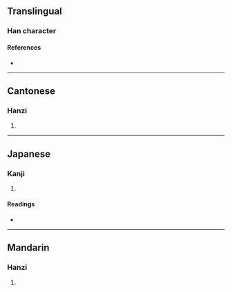 {{character info}}
==Translingual==

===Han character===
{{Han char|rn=53|rad=广|as=05|sn=8|four=00111|canj=IYMP|ids=⿸广此}}

====References====
* {{Han ref|kx=0345.010|dkj=09282|dj=0654.140|hdz=20882.040|uh=5E9B|ud=24219|bh=CEB8|bd=52920}}

----

==Cantonese==

===Hanzi===
{{yue-hanzi|jyut=[[ci3]]|y=chi3}}

# {{rfdef|yue|sort=广05}}

----

==Japanese==

===Kanji===
{{ja-kanji|grade=|rs=广05}}

# {{rfdef|ja|sort=广05}}

====Readings====
* {{ja-readings|on=[[し]] (shi), [[じ]] (ji)|kun=}}

----

==Mandarin==

===Hanzi===
{{cmn-hanzi|pin=[[cì]] ([[ci4]])|wg=tz'u<sup>4</sup>}}

# {{rfdef|cmn|sort=广05}}